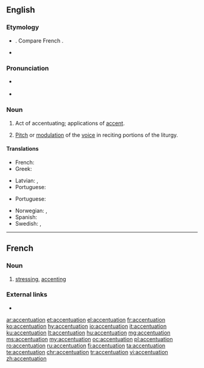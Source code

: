==English==

===Etymology===
* {{etyl|LL.|en}} {{m|la|accentuatio}}. Compare French {{m|fr|accentuation}}.
* {{suffix|accentuate|tion|lang=en}}

===Pronunciation===
* {{a|US}} {{IPA|/ˌæk.ˌsɛn.tʃə.ˈweɪ.ʃən/|/ˌɪk.ˌsɛn.tʃə.ˈweɪ.ʃən/|lang=en}}
* {{rhymes|eɪʃən|lang=en}}

===Noun===
{{en-noun}}

# Act of accentuating; applications of [[accent]].
# {{label|en|ecclesiastical|music}} [[pitch|Pitch]] or [[modulation]] of the [[voice]] in reciting portions of the liturgy.

====Translations====
{{trans-top|act of accentuating}}
* French: {{t+|fr|accentuation|f}}
* Greek: {{t+|el|τονισμός|m}}
{{trans-mid}}
* Latvian: {{t|lv|akcentuācija|f}}, {{t|lv|akcentēšana|f}}
* Portuguese: {{t+|pt|acentuação|f}}
{{trans-bottom}}

{{trans-top|pitch or modulation of the voice}}
{{trans-mid}}
* Portuguese: {{t+|pt|acentuação|f}}
{{trans-bottom}}

{{checktrans-top}}
* Norwegian: {{t|no|betoning|c}}, {{t|no|aksentuering|c}}
* Spanish: {{t+|es|acentuación}}
* Swedish: {{t+|sv|betoning}}, {{t+|sv|accentuering}}
{{trans-bottom}}

----

==French==

===Noun===
{{fr-noun|f}}
# [[stressing]], [[accenting]]

===External links===
* {{R:TLFi}}

[[ar:accentuation]]
[[et:accentuation]]
[[el:accentuation]]
[[fr:accentuation]]
[[ko:accentuation]]
[[hy:accentuation]]
[[io:accentuation]]
[[it:accentuation]]
[[ku:accentuation]]
[[lt:accentuation]]
[[hu:accentuation]]
[[mg:accentuation]]
[[ms:accentuation]]
[[my:accentuation]]
[[oc:accentuation]]
[[pl:accentuation]]
[[ro:accentuation]]
[[ru:accentuation]]
[[fi:accentuation]]
[[ta:accentuation]]
[[te:accentuation]]
[[chr:accentuation]]
[[tr:accentuation]]
[[vi:accentuation]]
[[zh:accentuation]]